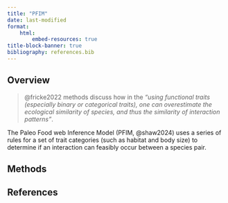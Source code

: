 ```yaml
---
title: "PFIM"
date: last-modified
format:
    html:
        embed-resources: true
title-block-banner: true
bibliography: references.bib
---
```


## Overview

> @fricke2022 methods discuss how in the *"using functional traits (especially binary or categorical traits), one can overestimate the ecological similarity of species, and thus the similarity of interaction patterns"*. 

The Paleo Food web Inference Model (PFIM, @shaw2024) uses a series of rules for a set of trait categories (such as habitat and body size) to determine if an interaction can feasibly occur between a species pair.

## Methods

## References {.unnumbered}

::: {#refs}
:::